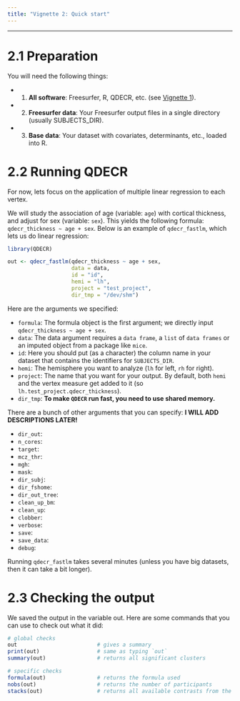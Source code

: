 ```yaml
---
title: "Vignette 2: Quick start"
---
```


---

# 2.1 Preparation

You will need the following things:

* 1. **All software**: Freesurfer, R, QDECR, etc. (see [Vignette 1](01-getting-started.html)).
* 2. **Freesurfer data**: Your Freesurfer output  files in a single directory (usually SUBJECTS_DIR).
* 3. **Base data**: Your dataset with covariates, determinants, etc., loaded into R.

# 2.2 Running QDECR

For now, lets focus on the application of multiple linear regression to each vertex. 

We will study the association of age (variable: `age`) with cortical thickness, and adjust for sex (variable: `sex`). This yields the following formula: `qdecr_thickness ~ age + sex`. Below is an example of `qdecr_fastlm`, which lets us do linear regression:

```r

library(QDECR)

out <- qdecr_fastlm(qdecr_thickness ~ age + sex, 
                    data = data,
                    id = "id", 
                    hemi = "lh",
                    project = "test_project",
                    dir_tmp = "/dev/shm")
```

Here are the arguments we specified:

* `formula`: The formula object is the first argument; we directly input `qdecr_thickness ~ age + sex`.
* `data`: The data argument requires a `data frame`, a `list` of `data frames` or an imputed object from a package like `mice`. 
* `id`: Here you should put (as a character) the column name in your dataset that contains the identifiers for `SUBJECTS_DIR`.
* `hemi`: The hemisphere you want to analyze (`lh` for left, `rh` for right). 
* `project`: The name that you want for your output. By default, both `hemi` and the vertex measure get added to it (so `lh.test_project.qdecr_thickness`).
* `dir_tmp`: **To make `QDECR` run fast, you need to use shared memory.**

There are a bunch of other arguments that you can specify: **I WILL ADD DESCRIPTIONS LATER!**

* `dir_out`: 
* `n_cores`: 
* `target`: 
* `mcz_thr`: 
* `mgh`: 
* `mask`: 
* `dir_subj`: 
* `dir_fshome`: 
* `dir_out_tree`: 
* `clean_up_bm`: 
* `clean_up`: 
* `clobber`: 
* `verbose`: 
* `save`: 
* `save_data`: 
* `debug`: 

Running `qdecr_fastlm` takes several minutes (unless you have big datasets, then it can take a bit longer).

# 2.3 Checking the output

We saved the output in the variable out. Here are some commands that you can use to check out what it did:

```r

# global checks
out                         # gives a summary
print(out)                  # same as typing `out`
summary(out)                # returns all significant clusters

# specific checks
formula(out)                # returns the formula used
nobs(out)                   # returns the number of participants
stacks(out)                 # returns all available contrasts from the model







```